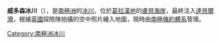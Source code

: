 {{coord|66|43|S|65|46|W|display=title}}

'''威多森冰川'''（{{lang-en|Widdowson Glacier}}），是[[南極洲|南極洲]]的[[冰川|冰川]]，位於[[葛拉漢地|葛拉漢地]]的[[盧貝海岸|盧貝海岸]]，最終注入[[達貝爾灣|達貝爾灣]]，根據[[英國|英國]]探險隊拍攝的空中照片繪入地圖，現時由[[南極條約體系|南極條約體系]]管理。

{{DEFAULTSORT:Widdowson Glacier}}
[[Category:南極洲冰川|Category:南極洲冰川]]


{{LoubetCoast-geo-stub}}